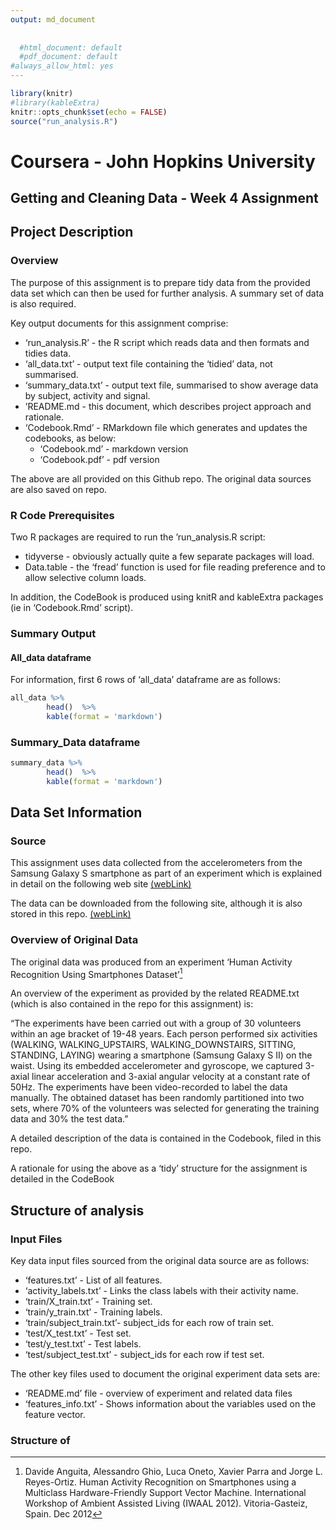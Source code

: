 ```yaml
---
output: md_document
    
  
  #html_document: default
  #pdf_document: default
#always_allow_html: yes
---
```



```r
library(knitr)
#library(kableExtra)
knitr::opts_chunk$set(echo = FALSE)
source("run_analysis.R")
```
# Coursera - John Hopkins University
## Getting and Cleaning Data - Week 4 Assignment

## Project Description

### Overview

The purpose of this assignment is to prepare tidy data from the provided data set which can then be used for further analysis. A summary set of data is also required.

Key output documents for this assignment comprise:

  * 'run_analysis.R'   - the R script which reads data and then formats and tidies data.
  * 'all_data.txt'     - output text file containing the 'tidied' data, not summarised.
  * 'summary_data.txt' - output text file, summarised to show average data by subject, activity and signal.
  * 'README.md         - this document, which describes project approach and rationale.
  * 'Codebook.Rmd'      - RMarkdown file which generates and updates the codebooks, as below:
    + 'Codebook.md'     - markdown version
    + 'Codebook.pdf'    - pdf version
  
 
The above are all provided on this Github repo. The original data sources are also saved on repo.

### R Code Prerequisites

Two R packages are required to run the 'run_analysis.R script:

  * tidyverse  - obviously actually quite a few separate packages will load.
  * Data.table - the 'fread' function is used for file reading preference and to allow selective column loads.

In addition, the CodeBook is produced using knitR and kableExtra packages (ie in 'Codebook.Rmd' script).

### Summary Output

#### All_data dataframe

For information, first 6 rows of 'all_data' dataframe are as follows:

```r
all_data %>%
        head()  %>%
        kable(format = 'markdown') 


```
### Summary_Data dataframe
 

```r
summary_data %>%
        head()  %>%
        kable(format = 'markdown') 


```


## Data Set Information

### Source

This assignment uses data collected from the accelerometers from the Samsung Galaxy S smartphone as part of an experiment which is explained in detail on the following web site [(webLink)](http://archive.ics.uci.edu/ml/datasets/Human+Activity+Recognition+Using+Smartphones)


The data can be downloaded from the following site, although it is also stored in this repo. [(webLink)](https://d396qusza40orc.cloudfront.net/getdata%2Fprojectfiles%2FUCI%20HAR%20Dataset.zip)

### Overview of Original Data

The original data was produced from an experiment 'Human Activity Recognition Using Smartphones Dataset'[^1] 

[^1]: Davide Anguita, Alessandro Ghio, Luca Oneto, Xavier Parra and Jorge L. Reyes-Ortiz. Human Activity Recognition on Smartphones using a Multiclass Hardware-Friendly Support Vector Machine. International Workshop of Ambient Assisted Living (IWAAL 2012). Vitoria-Gasteiz, Spain. Dec 2012


An overview of the experiment as provided by the related README.txt (which is also contained in the repo for this assignment) is:

"The experiments have been carried out with a group of 30 volunteers within an age bracket of 19-48 years. Each person performed six activities (WALKING, WALKING_UPSTAIRS, WALKING_DOWNSTAIRS, SITTING, STANDING, LAYING) wearing a smartphone (Samsung Galaxy S II) on the waist. Using its embedded accelerometer and gyroscope, we captured 3-axial linear acceleration and 3-axial angular velocity at a constant rate of 50Hz. The experiments have been video-recorded to label the data manually. The obtained dataset has been randomly partitioned into two sets, where 70% of the volunteers was selected for generating the training data and 30% the test data." 

A detailed description of the data is contained in the Codebook, filed in this repo. 

A rationale for using the above as a 'tidy' structure for the assignment is detailed in the CodeBook


## Structure of analysis

### Input Files

Key data input files sourced from the original data source are as follows:

 * 'features.txt'           - List of all features.
 * 'activity_labels.txt'    - Links the class labels with their activity name.
 * 'train/X_train.txt'      - Training set.
 * 'train/y_train.txt'      - Training labels.
 * 'train/subject_train.txt'- subject_ids for each row of train set.
 * 'test/X_test.txt'        - Test set.
 * 'test/y_test.txt'        - Test labels.
 * 'test/subject_test.txt'  - subject_ids for each row if test set.
 

The other key files used to document the original experiment data sets are:

 * 'README.md' file      - overview of experiment and related data files
 * 'features_info.txt'   - Shows information about the variables used on the feature vector. 
 
### Structure of
 
